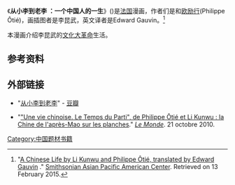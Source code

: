 《'''从小李到老李 ：一个中国人的一生'''》({{lang-fr|'''''Une vie chinoise'''''}})是[[法国|法国]]漫画，作者们是{{link-fr|李昆武|Li Kunwu|李昆武}}和[[欧励行|欧励行]](Philippe Ôtié)，画插图者是李昆武，英文译者是Edward Gauvin。<ref name=SmithsonianAPA>"[http://smithsonianapa.org/bookdragon/a-chinese-life-by-li-kunwu-and-philippe-otie-translated-by-edward-gauvin/ A Chinese Life by Li Kunwu and Philippe Ôtié, translated by Edward Gauvin] {{Wayback|url=http://smithsonianapa.org/bookdragon/a-chinese-life-by-li-kunwu-and-philippe-otie-translated-by-edward-gauvin/ |date=20200502134932 }}." [[Smithsonian_Asian_Pacific_American_Center|Smithsonian Asian Pacific American Center]]. Retrieved on 13 February 2015.</ref> 

本漫画介绍李昆武的[[文化大革命|文化大革命]]生活。

==参考资料==
{{reflist}}

==外部链接==
*"[http://book.douban.com/subject/20257130/ 从小李到老李]{{Wayback|url=http://book.douban.com/subject/20257130/ |date=20160307110934 }}" - [[豆瓣|豆瓣]]
* {{fr icon}} "[http://www.lemonde.fr/livres/article/2010/10/21/une-vie-chinoise-le-temps-du-parti-de-philippe-otie-et-li-kunwu_1429085_3260.html "Une vie chinoise. Le Temps du Parti", de Philippe Ôtié et Li Kunwu : la Chine de l'après-Mao sur les planches]{{Wayback|url=http://www.lemonde.fr/livres/article/2010/10/21/une-vie-chinoise-le-temps-du-parti-de-philippe-otie-et-li-kunwu_1429085_3260.html |date=20200929052941 }}." ''[[Le_Monde|Le Monde]]''. 21 octobre 2010.

[[Category:中国题材书籍|Category:中国题材书籍]]